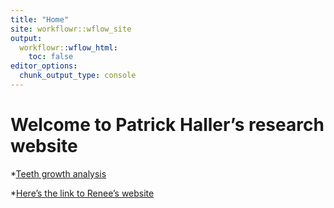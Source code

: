```yaml
---
title: "Home"
site: workflowr::wflow_site
output:
  workflowr::wflow_html:
    toc: false
editor_options:
  chunk_output_type: console
---
```

  
  
# Welcome to Patrick Haller's research website  





*[Teeth growth analysis](teeth.html)  

*[Here's the link to Renee's website](https://ruilingzhang.github.io/myproject/)

